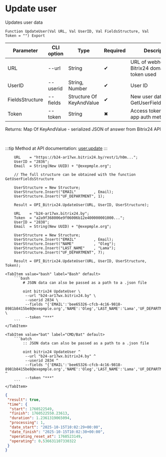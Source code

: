 ﻿---
sidebar_position: 4
description: Update user and other functions to work with Bitrix24 in the Open Integration Package, a free open-source integration library for 1C:Enterprise 8, OneScript and CLI
keywords: [1C, 1С, 1С:Enterprise, 1С:Enterprise 8.3, API, Integration, Services, Exchange, OneScript, CLI, Bitrix24]
---


# Update user
 Updates user data



`Function UpdateUser(Val URL, Val UserID, Val FieldsStructure, Val Token = "") Export`

  | Parameter | CLI option | Type | Required | Description |
  |-|-|-|-|-|
  | URL | --url | String | &#x2714; | URL of webhook or a Bitrix24 domain, when token used |
  | UserID | --userid | String, Number | &#x2714; | User ID |
  | FieldsStructure | --fields | Structure Of KeyAndValue | &#x2714; | New user data. See. GetUserFieldsStructure |
  | Token | --token | String | &#x2716; | Access token, when app auth method used |

  
  Returns:  Map Of KeyAndValue - serialized JSON of answer from Bitrix24 API

<br/>

:::tip
Method at API documentation: [user.update](https://dev.1c-bitrix.ru/rest_help/users/user_update.php)
:::
<br/>


```bsl title="1C:Enterprise/OneScript code example"
    URL    = "https://b24-ar17wx.bitrix24.by/rest/1/h0m...";
    UserID = "2836";
    Email  = String(New UUID) + "@exepmple.org";

    // The full structure can be obtained with the function GetUserFieldsStructure

    UserStructure = New Structure;
    UserStructure.Insert("EMAIL"        , Email);
    UserStructure.Insert("UF_DEPARTMENT", 1);

    Result = OPI_Bitrix24.UpdateUser(URL, UserID, UserStructure);

    URL    = "b24-ar17wx.bitrix24.by";
    Token  = "a2a9f368006e9f06006b12e400000001000...";
    UserID = "2838";
    Email  = String(New UUID) + "@exepmple.org";

    UserStructure = New Structure;
    UserStructure.Insert("EMAIL"        , Email);
    UserStructure.Insert("NAME"         , "Oleg");
    UserStructure.Insert("LAST_NAME"    , "Lama");
    UserStructure.Insert("UF_DEPARTMENT", 7);

    Result = OPI_Bitrix24.UpdateUser(URL, UserID, UserStructure, Token);
```
 

 <Tabs>
  
    <TabItem value="bash" label="Bash" default>
        ```bash
            # JSON data can also be passed as a path to a .json file
            
            oint bitrix24 UpdateUser \
             --url "b24-ar17wx.bitrix24.by" \
             --userid 2834 \
             --fields "{'EMAIL':'bee65326-cfcb-4c16-9818-8981b8415be8@exepmple.org','NAME':'Oleg','LAST_NAME':'Lama','UF_DEPARTMENT':'7'}" \
             --token "***"
        ```
    </TabItem>
  
    <TabItem value="bat" label="CMD/Bat" default>
        ```batch
            :: JSON data can also be passed as a path to a .json file
            
            oint bitrix24 UpdateUser ^
             --url "b24-ar17wx.bitrix24.by" ^
             --userid 2834 ^
             --fields "{'EMAIL':'bee65326-cfcb-4c16-9818-8981b8415be8@exepmple.org','NAME':'Oleg','LAST_NAME':'Lama','UF_DEPARTMENT':'7'}" ^
             --token "***"
        ```
    </TabItem>
</Tabs>


```json title="Result"
{
 "result": true,
 "time": {
  "start": 1760522549,
  "finish": 1760522550.23613,
  "duration": 1.2361319065094,
  "processing": 1,
  "date_start": "2025-10-15T10:02:29+00:00",
  "date_finish": "2025-10-15T10:02:30+00:00",
  "operating_reset_at": 1760523149,
  "operating": 0.536631107330322
 }
}
```
